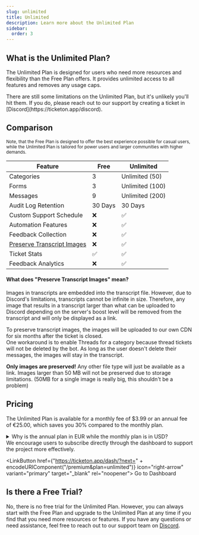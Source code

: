 ```yaml
---
slug: unlimited
title: Unlimited
description: Learn more about the Unlimited Plan
sidebar:
  order: 3
---
```



## What is the Unlimited Plan?

The Unlimited Plan is designed for users who need more resources and flexibility than the Free Plan offers. It provides unlimited access to all features and removes any usage caps.

<Aside type="note" icon="information" title="Note">
  There are still some limitations on the Unlimited Plan, but it's unlikely
  you'll hit them. If you do, please reach out to our support by creating a
  ticket in [Discord](https://ticketon.app/discord).
</Aside>

## Comparison

<small>
  Note, that the Free Plan is designed to offer the best experience possible for
  casual users, while the Unlimited Plan is tailored for power users and larger
  communities with higher demands.
</small>

| Feature                                                                  | Free    | Unlimited       |
| ------------------------------------------------------------------------ | ------- | --------------- |
| Categories                                                               | 3       | Unlimited (50)  |
| Forms                                                                    | 3       | Unlimited (100) |
| Messages                                                                 | 9       | Unlimited (200) |
| Audit Log Retention                                                      | 30 Days | 30 Days         |
| Custom Support Schedule                                                  | ❌      | ✅              |
| Automation Features                                                      | ❌      | ✅              |
| Feedback Collection                                                      | ❌      | ✅              |
| [Preserve Transcript Images](#what-does-preserve-transcript-images-mean) | ❌      | ✅              |
| Ticket Stats                                                  | ✅     | ✅              |
| Feedback Analytics                                                      | ❌      | ✅              |

#### What does "Preserve Transcript Images" mean?

Images in transcripts are embedded into the transcript file.
However, due to Discord's limitations, transcripts cannot be infinite in size.
Therefore, any image that results in a transcript larger than what can be uploaded to
Discord depending on the server's boost level will be removed from the transcript and will only be displayed as a link.

To preserve transcript images, the images will be uploaded to our own CDN for six months after the ticket is closed.  
One workaround is to enable Threads for a category because thread tickets will not be deleted by the bot.
As long as the user doesn't delete their messages, the images will stay in the transcript.

**Only images are preserved!** Any other file type will just be available as a
link. Images larger than 50 MB will not be preserved due to storage
limitations. (50MB for a single image is really big, this shouldn't be a problem)

## Pricing

The Unlimited Plan is available for a monthly fee of $3.99 or an annual fee of €25.00, which saves you 30% compared to the monthly plan.

<details>
  <summary>Why is the annual plan in EUR while the monthly plan is in USD?</summary>

    I (the developer) am based in Germany, so the better question is, **why is the monthly plan in USD?** Well, the answer is simple: Discord is forcing developers to use their in-app purchase system for subscriptions which only supports USD and non-customizable pricing.

    So we **have** to use USD for the monthly plan. The catch here is, that Discord takes a large cut of the revenue - if you pay with Paddle through the dashboard, we benefit more from your subscription.

</details>

<Aside type="tip" icon="warning">
  We encourage users to subscribe directly through the dashboard to support the
  project more effectively.

  <LinkButton href={"https://ticketon.app/dash/?next=" + encodeURIComponent("/premium&plan=unlimited")} icon="right-arrow" variant="primary" target="_blank" rel="noopener">
    Go to Dashboard
  </LinkButton>
</Aside>

## Is there a Free Trial?

No, there is no free trial for the Unlimited Plan. However, you can always start with the Free Plan and upgrade to the Unlimited Plan at any time if you find that you need more resources or features.
If you have any questions or need assistance, feel free to reach out to our support team on [Discord](https://ticketon.app/discord).

<LinkCard
  href="https://ticketon.app#faq"
  target="_blank"
  title="FAQ"
  description="Frequently Asked Questions"
/>
